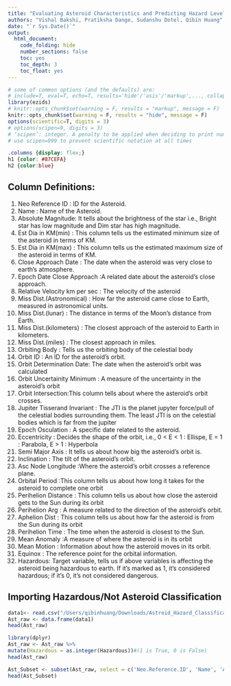 ```yaml
---
title: "Evaluating Asteroid Characteristics and Predicting Hazard Levels Using NASA's Asteroid Classification Dataset"
authors: "Vishal Bakshi, Pratiksha Dange, Sudanshu Dotel, Qibin Huang"
date: "`r Sys.Date()`"
output:
  html_document:
    code_folding: hide
    number_sections: false
    toc: yes
    toc_depth: 3
    toc_float: yes
---
```

  
```r
# some of common options (and the defaults) are: 
# include=T, eval=T, echo=T, results='hide'/'asis'/'markup',..., collapse=F, warning=T, message=T, error=T, cache=T, fig.width=6, fig.height=4, fig.dim=c(6,4) #inches, fig.align='left'/'center','right', 
library(ezids)
# knitr::opts_chunk$set(warning = F, results = "markup", message = F)
knitr::opts_chunk$set(warning = F, results = "hide", message = F)
options(scientific=T, digits = 3) 
# options(scipen=9, digits = 3) 
# ‘scipen’: integer. A penalty to be applied when deciding to print numeric values in fixed or exponential notation.  Positive values bias towards fixed and negative towards scientific notation: fixed notation will be preferred unless it is more than ‘scipen’ digits wider.
# use scipen=999 to prevent scientific notation at all times
```

```css
.columns {display: flex;}
h1 {color: #87CEFA}
h2 {color:blue}
```

## Column Definitions: 
1. Neo Reference ID	: ID for the Asteroid.
2. Name	: Name of the Asteroid. 
3. Absolute Magnitude: It tells about the brightness of the star i.e., Bright star has low magnitude and Dim star has high magnitude. 
4. Est Dia in KM(min) : This column tells us the estimated minimum size of the asteroid in terms of KM.
5. Est Dia in KM(max) : This column tells us the estimated maximum size of the asteroid in terms of KM.
6. Close Approach Date : The date when the asteroid was very close to earth's atmosphere.
7. Epoch Date Close Approach :A related date about the asteroid's close approach.	
8. Relative Velocity km per sec : The velocity of the asteroid
9. Miss Dist.(Astronomical)	: How far the asteroid came close to Earth, measured in astronomical units.
10. Miss Dist.(lunar)	: The distance in terms of the Moon's distance from Earth.
11. Miss Dist.(kilometers) : The closest approach of the asteroid to Earth in kilometers.	
12. Miss Dist.(miles)	: The closest approach in miles.
13. Orbiting Body	: Tells us the orbiting body of the celestial body
14. Orbit ID	: An ID for the asteroid's orbit.
15. Orbit Determination Date: The date when the asteroid's orbit was calculated
16. Orbit Uncertainity	Minimum : A measure of the uncertainty in the asteroid's orbit
17. Orbit Intersection:This column tells about where the asteroid's orbit crosses.	
18. Jupiter Tisserand Invariant	: The JTI is the planet jupyter force/pull of the celestial bodies surrounding them. The least JTI is on the celestial bodies which is far from the jupiter
19. Epoch Osculation : A specific date related to the asteroid.	
20. Eccentricity : Decides the shape of the orbit, i.e., 0 < E < 1 : Ellispe, E = 1 : Parabola, E > 1 : Hyperbola
21. Semi Major Axis :	It tells us about hoow big the asteroid's orbit is.
22. Inclination	: The tilt of the asteroid's orbit.
23. Asc Node Longitude :Where the asteroid's orbit crosses a reference plane.
24. Orbital Period :This column tells us about how long it takes for the asteroid to complete one orbit
25. Perihelion Distance :	This column tells us about how close the asteroid gets to the Sun during its orbit
26. Perihelion Arg : A measure related to the direction of the asteroid's orbit.	
27. Aphelion Dist	: This column tells us about how  far the asteroid is from the Sun during its orbit
28. Perihelion Time :	The time when the asteroid is closest to the Sun.
29. Mean Anomaly :A measure of where the asteroid is in its orbit
30. Mean Motion	: Information about how the asteroid moves in its orbit.
31. Equinox	: The reference point for the orbital information.
32. Hazardous: Target variable, tells us if above variables is affecting the asteroid being hazardous to earth. If it's marked as 1, it's considered hazardous; if it's 0, it's not considered dangerous.



## Importing Hazardous/Not Asteroid Classification 
```r
data1<- read.csv("/Users/qibinhuang/Downloads/Astroid_Hazard_Classification.csv")
Ast_raw <- data.frame(data1)
head(Ast_raw)

```
```r
library(dplyr)
Ast_raw <- Ast_raw %>%
mutate(Hazardous = as.integer(Hazardous))#(1 is True, 0 is False)
head(Ast_raw)


```


```r
Ast_Subset <- subset(Ast_raw, select = c('Neo.Reference.ID', 'Name', 'Absolute.Magnitude', 'Est.Dia.in.KM.min.', 'Est.Dia.in.KM.max.', 'Relative.Velocity.km.per.sec',  'Orbiting.Body', 'Orbit.Uncertainity', 'Minimum.Orbit.Intersection', 'Jupiter.Tisserand.Invariant', 'Epoch.Osculation', 'Eccentricity', 'Semi.Major.Axis', 'Inclination', 'Asc.Node.Longitude', 'Perihelion.Distance' ))
head(Ast_Subset)

```











